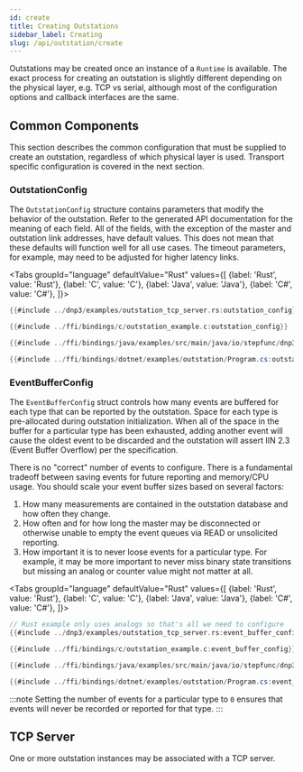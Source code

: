 ```yaml
---
id: create
title: Creating Outstations
sidebar_label: Creating
slug: /api/outstation/create
---
```



Outstations may be created once an instance of a `Runtime` is available. The exact process for creating an outstation is slightly different
depending on the physical layer, e.g. TCP vs serial, although most of the configuration options and callback interfaces are the same.

## Common Components

This section describes the common configuration that must be supplied to create an outstation, regardless of which physical layer is used. Transport
specific configuration is covered in the next section.

### OutstationConfig

The `OutstationConfig` structure contains parameters that modify the behavior of the outstation. Refer to the generated API documentation for the meaning of
each field. All of the fields, with the exception of the master and outstation link addresses, have default values. This does not mean that these defaults will
function well for all use cases. The timeout parameters, for example, may need to be adjusted for higher latency links.

<Tabs
groupId="language"
defaultValue="Rust"
values={[
{label: 'Rust', value: 'Rust'},
{label: 'C', value: 'C'},
{label: 'Java', value: 'Java'},
{label: 'C#', value: 'C#'},
]}>
<TabItem value="Rust">

```rust
{{#include ../dnp3/examples/outstation_tcp_server.rs:outstation_config}}
```

</TabItem>
<TabItem value="C">

```c
{{#include ../ffi/bindings/c/outstation_example.c:outstation_config}}
```

</TabItem>
<TabItem value="Java">

```java
{{#include ../ffi/bindings/java/examples/src/main/java/io/stepfunc/dnp3rs/examples/OutstationExample.java:outstation_config}}
```

</TabItem>
<TabItem value="C#">

```csharp
{{#include ../ffi/bindings/dotnet/examples/outstation/Program.cs:outstation_config}}
```

</TabItem>
</Tabs>

### EventBufferConfig


The `EventBufferConfig` struct controls how many events are buffered for each type that can be reported by the outstation. Space for
each type is pre-allocated during outstation initialization. When all of the space in the buffer for a particular type has been exhausted, adding
another event will cause the oldest event to be discarded and the outstation will assert IIN 2.3 (Event Buffer Overflow) per the specification.

There is no "correct" number of events to configure. There is a fundamental tradeoff between saving events for future reporting and memory/CPU usage.
You should scale your event buffer sizes based on several factors:

1. How many measurements are contained in the outstation database and how often they change.
2. How often and for how long the master may be disconnected or otherwise unable to empty the event queues via READ or unsolicited reporting.
3. How important it is to never loose events for a particular type. For example, it may be more important to never miss binary state transitions
but missing an analog or counter value might not matter at all.

<Tabs
groupId="language"
defaultValue="Rust"
values={[
    {label: 'Rust', value: 'Rust'},
    {label: 'C', value: 'C'},
    {label: 'Java', value: 'Java'},
    {label: 'C#', value: 'C#'},
]}>
<TabItem value="Rust">

```rust
// Rust example only uses analogs so that's all we need to configure
{{#include ../dnp3/examples/outstation_tcp_server.rs:event_buffer_config}}
```

</TabItem>
<TabItem value="C">

```c
{{#include ../ffi/bindings/c/outstation_example.c:event_buffer_config}}
```

</TabItem>
<TabItem value="Java">

```java
{{#include ../ffi/bindings/java/examples/src/main/java/io/stepfunc/dnp3rs/examples/OutstationExample.java:event_buffer_config}}
```

</TabItem>
<TabItem value="C#">

```csharp
{{#include ../ffi/bindings/dotnet/examples/outstation/Program.cs:event_buffer_config}}
```

</TabItem>
</Tabs>

:::note
Setting the number of events for a particular type to `0` ensures that events will never be recorded or reported for that type.
:::

## TCP Server

One or more outstation instances may be associated with a TCP server.



